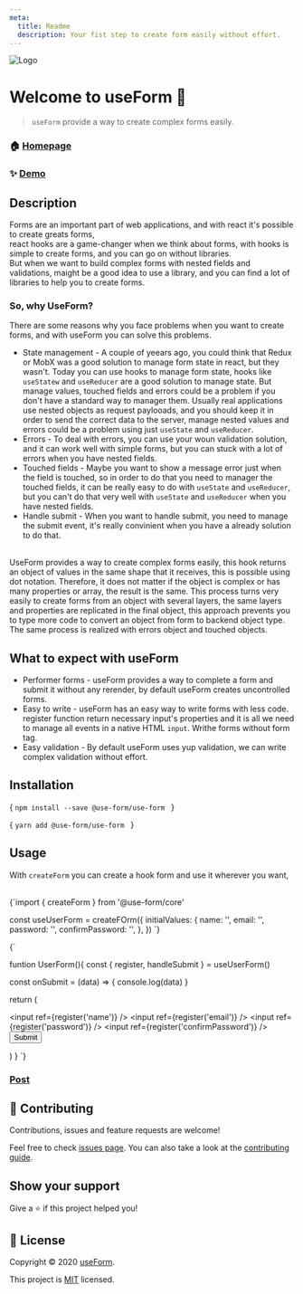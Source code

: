 ```yaml
---
meta:
  title: Readme
  description: Your fist step to create form easily without effort.
---
```





![Logo](https://raw.githubusercontent.com/use-form/use-form/main/img/logo3.png)

# Welcome to useForm 👋

> `useForm` provide a way to create complex forms easily.

### 🏠 [Homepage](https://useform.org)

### ✨ [Demo](https://codesandbox.io/s/useform-2u2ju)

## Description

Forms are an important part of web applications, and with react it's possible to create greats forms,  
react hooks are a game-changer when we think about forms, with hooks is simple to create forms, and you can go on without libraries.  
But when we want to build complex forms with nested fields and validations, maight be a good idea to use a library, and you can find a lot of libraries to help you to create forms.

### So, why UseForm?

There are some reasons why you face problems when you want to create forms, and with useForm you can solve this problems.
<br/>
  -  State management -  A couple of yeears ago, you could think that Redux or MobX was  a good solution to manage form state in react, but they wasn't. Today you can use hooks to manage form state, hooks like `useStatew` and `useReducer` are a good solution to manage state. But manage values, touched fields and errors could be a problem if you don't have a standard way to manager them. Usually real applications use nested objects as request paylooads, and you should keep it in order to send the correct data to the server, manage nested values and errors could be a problem using just `useState` and `useReducer`.
  -  Errors - To deal with errors, you can use your woun validation solution, and it can work well with simple forms, but you can stuck with a lot of errors when you have nested fields.
  -  Touched fields - Maybe you want to show a message error just when the field is touched, so in order to do that you need to manager the touched fields, it can be really easy to do with `useState` and `useReducer`, but you can't do that very well with `useState` and `useReducer` when you have nested fields. 
  -  Handle submit - When you want to handle submit, you need to manage the submit event, it's really convinient when you have a already solution to do that.

<br/>
UseForm provides a way to create complex forms easily, this hook returns an object of values ​​in the same shape that it receives, this is possible using dot notation. Therefore,
it does not matter if the object is complex or has many properties or array,
the result is the same. This process turns very easily to create forms from an object with several layers,
the same layers and properties are replicated in the final object,
this approach prevents you to type more code to convert an object from form to backend object type. The same process is realized with errors object and touched objects.

## What to expect with useForm

- Performer forms - useForm provides a way to complete a form and submit it without any rerender, by default useForm creates uncontrolled forms.
- Easy to write - useForm has an easy way to write forms with less code. register function return necessary input's properties and it is all we need to manage all events in a native HTML `input`. Writhe forms without form tag.
- Easy validation - By default useForm uses yup validation, we can write complex validation without effort.

## Installation

<CodeBlock language="bash">{
  `npm install --save @use-form/use-form
  `
}</CodeBlock>


<CodeBlock language="bash">{
  `yarn add @use-form/use-form
  `
}</CodeBlock>


## Usage

With `createForm` you can create a hook form and use it wherever you want,

<br/>

<CodeBlock language="javascript">
  {`import { createForm } from '@use-form/core'

const useUserForm = createFOrm({
  initialValues: {
    name: '',
    email: '',
    password: '',
    confirmPassword: '',
  },
 })
`}
</CodeBlock>


<CodeBlock language="jsx">
{`

funtion UserForm(){
  const { register, handleSubmit } = useUserForm()

  const onSubmit = (data) => {
    console.log(data)
  }

  return (
    <form onSubmit={handleSubmit(onSubmit)}>
      <input ref={register('name')} />
      <input ref={register('email')} />
      <input ref={register('password')} />
      <input ref={register('confirmPassword')} />
      <button type="submit">Submit</button>
    </form>
  )
}
`}
</CodeBlock>


### [Post](https://dev.to/jucian0/building-forms-with-useform-1cna)

## 🤝 Contributing

Contributions, issues and feature requests are welcome!

Feel free to check [issues page](https://github.com/use-form/use-form/issues). You can also take a look at the [contributing guide](https://github.com/Jucian0/use-form/blob/main/CONTRIBUTING.md).

## Show your support

Give a ⭐️ if this project helped you!

## 📝 License

Copyright © 2020 [useForm](https://github.com/use-form).

This project is [MIT](https://github.com/use-form/use-form/blob/53debd6986650f76561795f2069d6eebc5db6c65/LICENSE) licensed.
